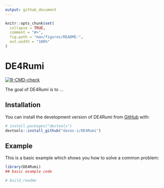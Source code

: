 ```yaml
---
output: github_document
---
```


<!-- README.md is generated from README.Rmd. Please edit that file -->

```r
knitr::opts_chunk$set(
  collapse = TRUE,
  comment = "#>",
  fig.path = "man/figures/README-",
  out.width = "100%"
)
```

# DE4Rumi

<!-- badges: start -->
[![R-CMD-check](https://github.com/davos-i/DE4Rumi/workflows/R-CMD-check/badge.svg)](https://github.com/davos-i/DE4Rumi/actions)
<!-- badges: end -->

The goal of DE4Rumi is to ...

## Installation

You can install the development version of DE4Rumi from [GitHub](https://github.com/) with:

``` r
# install.packages("devtools")
devtools::install_github("davos-i/DE4Rumi")
```

## Example

This is a basic example which shows you how to solve a common problem:

```r
library(DE4Rumi)
## basic example code

# build_readme
```

